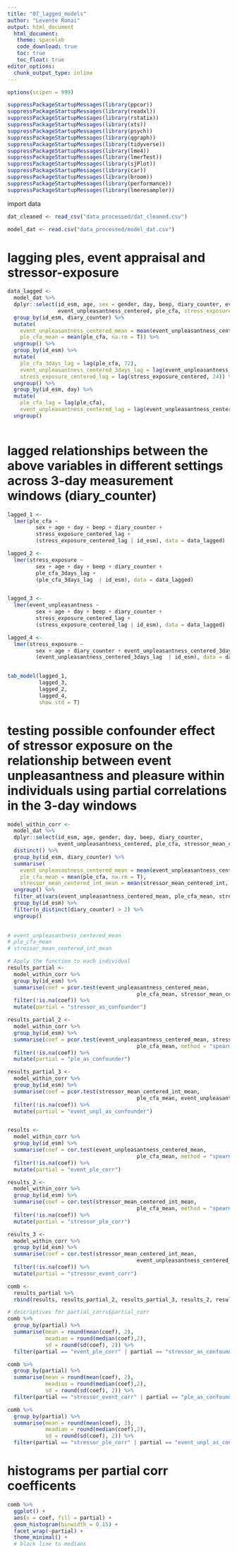```yaml
---
title: "07_lagged_models"
author: "Levente Ronai"
output: html_document
  html_document:
   theme: spacelab
   code_download: true
   toc: true
   toc_float: true
editor_options: 
  chunk_output_type: inline
---
```


```r

options(scipen = 999)

suppressPackageStartupMessages(library(ppcor))
suppressPackageStartupMessages(library(readxl))
suppressPackageStartupMessages(library(rstatix))
suppressPackageStartupMessages(library(xts))
suppressPackageStartupMessages(library(psych))
suppressPackageStartupMessages(library(qgraph))
suppressPackageStartupMessages(library(tidyverse))
suppressPackageStartupMessages(library(lme4))
suppressPackageStartupMessages(library(lmerTest))
suppressPackageStartupMessages(library(sjPlot))
suppressPackageStartupMessages(library(car))
suppressPackageStartupMessages(library(broom))
suppressPackageStartupMessages(library(performance))
suppressPackageStartupMessages(library(lmeresampler))

```

import data

```r
dat_cleaned <- read_csv("data_processed/dat_cleaned.csv")

model_dat <- read.csv("data_processed/model_dat.csv")
```
# lagging ples, event appraisal and stressor-exposure

```r
data_lagged <- 
  model_dat %>% 
  dplyr::select(id_esm, age, sex = gender, day, beep, diary_counter, event_unpleasantness,
                event_unpleasantness_centered, ple_cfa, stress_exposure_centered = stressor_mean_centered_int, stress_exposure = stressor_mean, event_unpleasantness_mean = event_unpleasantness_3days_mean, contains("mss")) %>% 
  group_by(id_esm, diary_counter) %>%
  mutate(
    event_unpleasantness_centered_mean = mean(event_unpleasantness_centered, na.rm = T),
    ple_cfa_mean = mean(ple_cfa, na.rm = T)) %>% 
  ungroup() %>% 
  group_by(id_esm) %>%
  mutate(
    ple_cfa_3days_lag = lag(ple_cfa, 72),
    event_unpleasantness_centered_3days_lag = lag(event_unpleasantness_centered, 72),
    stress_exposure_centered_lag = lag(stress_exposure_centered, 24)) %>% 
  ungroup() %>% 
  group_by(id_esm, day) %>%
  mutate(
    ple_cfa_lag = lag(ple_cfa),
    event_unpleasantness_centered_lag = lag(event_unpleasantness_centered)) %>% 
  ungroup() 
  
```

# lagged relationships between the above variables in different settings across 3-day measurement windows (diary_counter)

```r
lagged_1 <- 
  lmer(ple_cfa ~ 
         sex + age + day + beep + diary_counter + 
         stress_exposure_centered_lag +
         (stress_exposure_centered_lag | id_esm), data = data_lagged)

lagged_2 <- 
  lmer(stress_exposure ~ 
         sex + age + day + beep + diary_counter +
         ple_cfa_3days_lag + 
         (ple_cfa_3days_lag  | id_esm), data = data_lagged)


lagged_3 <- 
  lmer(event_unpleasantness ~ 
         sex + age + day + beep + diary_counter +
         stress_exposure_centered_lag +
         (stress_exposure_centered_lag | id_esm), data = data_lagged)

lagged_4 <- 
  lmer(stress_exposure ~ 
         sex + age + diary_counter + event_unpleasantness_centered_3days_lag + 
         (event_unpleasantness_centered_3days_lag  | id_esm), data = data_lagged)


tab_model(lagged_1,
          lagged_3, 
          lagged_2, 
          lagged_4, 
          show.std = T)

```

# testing possible confounder effect of stressor exposure on the relationship between event unpleasantness and pleasure within individuals using partial correlations in the 3-day windows

```r
model_within_corr <- 
  model_dat %>% 
  dplyr::select(id_esm, age, gender, day, beep, diary_counter,
                event_unpleasantness_centered, ple_cfa, stressor_mean_centered_int) %>% 
  distinct() %>%
  group_by(id_esm, diary_counter) %>%
  summarise(
    event_unpleasantness_centered_mean = mean(event_unpleasantness_centered, na.rm = T),
    ple_cfa_mean = mean(ple_cfa, na.rm = T),
    stressor_mean_centered_int_mean = mean(stressor_mean_centered_int, na.rm = T)) %>% 
  ungroup() %>% 
  filter_at(vars(event_unpleasantness_centered_mean, ple_cfa_mean, stressor_mean_centered_int_mean), all_vars(!is.na(.))) %>% 
  group_by(id_esm) %>%
  filter(n_distinct(diary_counter) > 2) %>%
  ungroup()
  
```

```r
# event_unpleasantness_centered_mean
# ple_cfa_mean
# stressor_mean_centered_int_mean

# Apply the function to each individual
results_partial <- 
  model_within_corr %>%
  group_by(id_esm) %>%
  summarise(coef = pcor.test(event_unpleasantness_centered_mean, 
                                         ple_cfa_mean, stressor_mean_centered_int_mean, method = "spearman")$estimate) %>% 
  filter(!is.na(coef)) %>% 
  mutate(partial = "stressor_as_confounder") 

results_partial_2 <- 
  model_within_corr %>%
  group_by(id_esm) %>%
  summarise(coef = pcor.test(event_unpleasantness_centered_mean, stressor_mean_centered_int_mean,
                                         ple_cfa_mean, method = "spearman")$estimate) %>% 
  filter(!is.na(coef)) %>% 
  mutate(partial = "ple_as_confounder") 

results_partial_3 <- 
  model_within_corr %>%
  group_by(id_esm) %>%
  summarise(coef = pcor.test(stressor_mean_centered_int_mean,
                                         ple_cfa_mean, event_unpleasantness_centered_mean,method = "spearman")$estimate) %>% 
  filter(!is.na(coef)) %>% 
  mutate(partial = "event_unpl_as_confounder") 


results <- 
  model_within_corr %>%
  group_by(id_esm) %>%
  summarise(coef = cor.test(event_unpleasantness_centered_mean, 
                                         ple_cfa_mean, method = "spearman")$estimate) %>% 
  filter(!is.na(coef)) %>% 
  mutate(partial = "event_ple_corr") 

results_2 <- 
  model_within_corr %>%
  group_by(id_esm) %>%
  summarise(coef = cor.test(stressor_mean_centered_int_mean, 
                                         ple_cfa_mean, method = "spearman")$estimate) %>% 
  filter(!is.na(coef)) %>% 
  mutate(partial = "stressor_ple_corr") 

results_3 <- 
  model_within_corr %>%
  group_by(id_esm) %>%
  summarise(coef = cor.test(stressor_mean_centered_int_mean, 
                                         event_unpleasantness_centered_mean, method = "spearman")$estimate) %>% 
  filter(!is.na(coef)) %>% 
  mutate(partial = "stressor_event_corr") 

comb <- 
  results_partial %>% 
  rbind(results, results_partial_2, results_partial_3, results_2, results_3)

```


```r
# descriptives for partial_corrs$partial_corr
comb %>% 
  group_by(partial) %>% 
  summarise(mean = round(mean(coef), 2),
            meadian = round(median(coef),2),
            sd = round(sd(coef), 2)) %>% 
  filter(partial == "event_ple_corr" | partial == "stressor_as_confounder")
```
```r
comb %>% 
  group_by(partial) %>% 
  summarise(mean = round(mean(coef), 2),
            meadian = round(median(coef),2),
            sd = round(sd(coef), 2)) %>% 
  filter(partial == "stressor_event_corr" | partial == "ple_as_confounder")
```


```r
comb %>% 
  group_by(partial) %>% 
  summarise(mean = round(mean(coef), 2),
            meadian = round(median(coef),2),
            sd = round(sd(coef), 2)) %>% 
  filter(partial == "stressor_ple_corr" | partial == "event_unpl_as_confounder")
```
# histograms per partial corr coefficents 

```r
comb %>% 
  ggplot() +
  aes(x = coef, fill = partial) +
  geom_histogram(binwidth = 0.15) +
  facet_wrap(~partial) +
  theme_minimal() +
  # black line to medians
```


